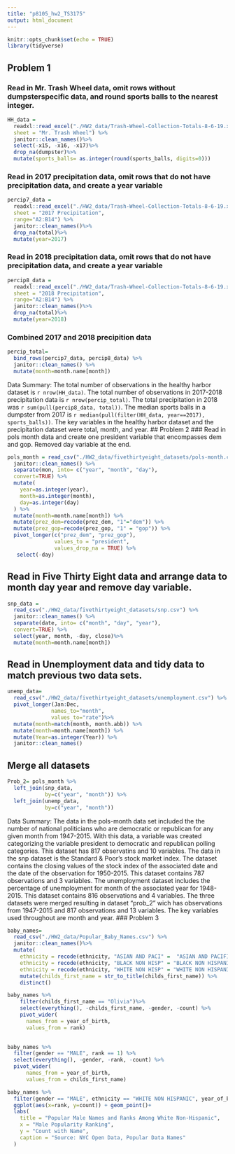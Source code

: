 ```yaml
---
title: "p8105_hw2_TS3175"
output: html_document
---
```


```r
knitr::opts_chunk$set(echo = TRUE)
library(tidyverse)
```
## Problem 1 
### Read in Mr. Trash Wheel data, omit rows without dumpsterspecific data, and round sports balls to the nearest integer.
```r
HH_data = 
  readxl::read_excel("./HW2_data/Trash-Wheel-Collection-Totals-8-6-19.xlsx", 
  sheet = "Mr. Trash Wheel") %>% 
  janitor::clean_names()%>% 
  select(-x15, -x16, -x17)%>% 
  drop_na(dumpster)%>% 
  mutate(sports_balls= as.integer(round(sports_balls, digits=0)))
```
### Read in 2017 precipitation data, omit rows that do not have precipitation data, and create a year variable
```r
percip7_data = 
  readxl::read_excel("./HW2_data/Trash-Wheel-Collection-Totals-8-6-19.xlsx", 
  sheet = "2017 Precipitation",
  range="A2:B14") %>% 
  janitor::clean_names()%>% 
  drop_na(total)%>% 
  mutate(year=2017)
```
### Read in 2018 precipitation data, omit rows that do not have precipitation data, and create a year variable
```r
percip8_data = 
  readxl::read_excel("./HW2_data/Trash-Wheel-Collection-Totals-8-6-19.xlsx", 
  sheet = "2018 Precipitation",
  range="A2:B14") %>% 
  janitor::clean_names()%>% 
  drop_na(total)%>% 
  mutate(year=2018)
```
### Combined 2017 and 2018 precipition data 
```r
percip_total=
  bind_rows(percip7_data, percip8_data) %>% 
  janitor::clean_names() %>% 
  mutate(month=month.name[month])
```
Data Summary:
The total number of observations in the healthy harbor dataset is `r nrow(HH_data)`. The total number of observations in 2017-2018 precipitation data is `r nrow(percip_total)`. The total precipitation in 2018 was `r sum(pull(percip8_data, total))`. The median sports balls in a dumpster from 2017 is `r median(pull(filter(HH_data, year==2017), sports_balls))`. The key variables in the healthy harbor dataset and the precipitation dataset were total, month, and year.
## Problem 2
### Read in pols month data and create one president variable that encompasses dem and gop. Removed day variable at the end.  
```r
pols_month = read_csv("./HW2_data/fivethirtyeight_datasets/pols-month.csv") %>%
  janitor::clean_names() %>% 
  separate(mon, into= c("year", "month", "day"),
  convert=TRUE) %>% 
  mutate(
    year=as.integer(year),
    month=as.integer(month),
    day=as.integer(day)
  ) %>% 
  mutate(month=month.name[month]) %>% 
  mutate(prez_dem=recode(prez_dem, "1"="dem")) %>% 
  mutate(prez_gop=recode(prez_gop, "1" = "gop")) %>%
  pivot_longer(c("prez_dem", "prez_gop"),
               values_to = "president",
               values_drop_na = TRUE) %>% 
   select(-day)
```
## Read in Five Thirty Eight data and arrange data to month day year and remove day variable.
```r
snp_data = 
  read_csv("./HW2_data/fivethirtyeight_datasets/snp.csv") %>%
  janitor::clean_names() %>% 
  separate(date, into= c("month", "day", "year"),
  convert=TRUE) %>% 
  select(year, month, -day, close)%>% 
  mutate(month=month.name[month])
```
## Read in Unemployment data and tidy data to match previous two data sets.
```r
unemp_data=
  read_csv("./HW2_data/fivethirtyeight_datasets/unemployment.csv") %>%
  pivot_longer(Jan:Dec,
              names_to="month",
              values_to="rate")%>%
  mutate(month=match(month, month.abb)) %>% 
  mutate(month=month.name[month]) %>% 
  mutate(Year=as.integer(Year)) %>% 
  janitor::clean_names()
```
## Merge all datasets
```r
Prob_2= pols_month %>% 
  left_join(snp_data,
            by=c("year", "month")) %>% 
  left_join(unemp_data,
            by=c("year", "month"))
```
Data Summary:
The data in the pols-month data set included the the number of national politicians who are democratic or republican for any given month from 1947-2015. With this data, a variable was created categorizing the variable president to democratic and republican polling categories. This dataset has 817 observatins and 10 variables.
The data in the snp dataset is the Standard & Poor's stock market index. The dataset contains the closing values of the stock index of the associated date and the date of the observation for 1950-2015. This dataset contains 787 observations and 3 variables.
The unemployment dataset includes the percentage of unemployment for month of the associated year for 1948-2015. This dataset contains 816 observations and 4 variables.
The three datasets were merged resulting in dataset "prob_2" wich has observations from 1947-2015 and 817 observations and 13 variables. 
The key variables used throughout are month and year.
### Problem 3
```r
baby_names= 
  read_csv("./HW2_data/Popular_Baby_Names.csv") %>% 
  janitor::clean_names()%>% 
  mutate(
    ethnicity = recode(ethnicity, "ASIAN AND PACI" =  "ASIAN AND PACIFIC ISLANDER"),
    ethnicity = recode(ethnicity, "BLACK NON HISP" = "BLACK NON HISPANIC"),
    ethnicity = recode(ethnicity, "WHITE NON HISP" = "WHITE NON HISPANIC")) %>% 
    mutate(childs_first_name = str_to_title(childs_first_name)) %>%
    distinct()
```

```r
baby_names %>% 
    filter(childs_first_name == "Olivia")%>%
    select(everything(), -childs_first_name, -gender, -count) %>% 
    pivot_wider(
      names_from = year_of_birth,
      values_from = rank)
   
```

```r
baby_names %>% 
  filter(gender == "MALE", rank == 1) %>%
  select(everything(), -gender, -rank, -count) %>% 
  pivot_wider(
      names_from = year_of_birth,
      values_from = childs_first_name)
```

```r
baby_names %>% 
  filter(gender == "MALE", ethnicity == "WHITE NON HISPANIC", year_of_birth == 2016) %>%
  ggplot(aes(x=rank, y=count)) + geom_point()+
  labs(
    title = "Popular Male Names and Ranks Among White Non-Hispanic",
    x = "Male Popularity Ranking",
    y = "Count with Name",
    caption = "Source: NYC Open Data, Popular Data Names"
  )
```

